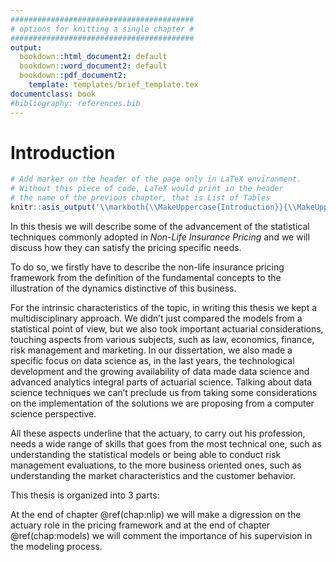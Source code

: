 ```yaml
---
#########################################
# options for knitting a single chapter #
#########################################
output:
  bookdown::html_document2: default
  bookdown::word_document2: default
  bookdown::pdf_document2:
    template: templates/brief_template.tex
documentclass: book
#bibliography: references.bib
---
```


# Introduction {-}


```r
# Add marker on the header of the page only in LaTeX environment.
# Without this piece of code, LaTeX would print in the header
# the name of the previous chapter, that is List of Tables
knitr::asis_output('\\markboth{\\MakeUppercase{Introduction}}{\\MakeUppercase{Introduction}}')
```


<!-- # Introduction -->

<!-- \adjustmtc  -->
<!-- For PDF output, we must include this LaTeX command after unnumbered headings, otherwise the numbers in the mini table of contents will be incorrect -->


In this thesis we will describe some of the advancement of the statistical techniques commonly adopted in _Non-Life Insurance Pricing_ and we will discuss how they can satisfy the pricing specific needs.

To do so, we firstly have to describe the non-life insurance pricing framework from the definition of the fundamental concepts <!--, such as how insurance contracts work and what risk modeling means, --> to the illustration of the dynamics distinctive of this business.

For the intrinsic characteristics of the topic, in writing this thesis we kept a multidisciplinary approach. We didn't just compared the models from a statistical point of view, but we also took important actuarial considerations, touching aspects from various subjects, such as law, economics, finance, risk management and marketing.
In our dissertation, we also made a specific focus on data science as, in the last years, the technological development and the growing availability of data made data science and advanced analytics integral parts of actuarial science. Talking about data science techniques we can't preclude us from taking some considerations on the implementation of the solutions we are proposing from a computer science perspective.

All these aspects underline that the actuary, to carry out his profession, needs a wide range of skills that goes from the most technical one, such as understanding the statistical models or being able to conduct risk management evaluations, to the more business oriented ones, such as understanding the market characteristics and the customer behavior.

This thesis is organized into 3 parts:

\begin{itemize}[itemsep=2pt]
\item In chapter \@ref(chap:nlip) we will describe in general how the non-life insurance pricing works starting from the definition of insurance contract, developing the discussion around technical pricing and taking some considerations on price optimization;
\item In chapter \@ref(chap:models) we will illustrate some statistical techniques suitable for price modeling and we will comment how they fit the pricing needs; we will start from the Generalized Linear Model (GLM), that is the most employed model in technical pricing today, to then present some of its advancements;
\item In chapter \@ref(chap:practical-app) we will present a practical application on a real-world actuarial dataset of the models described in section \@ref(chap:models) and we will compare their performances.
\end{itemize}

At the end of chapter \@ref(chap:nlip) we will make a digression on the actuary role in the pricing framework and at the end of chapter \@ref(chap:models) we will comment the importance of his supervision in the modeling process.








